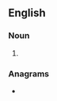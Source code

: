 {{also|Duffers|Düffers}}
==English==

===Noun===
{{head|en|noun form}}

# {{plural of|duffer|lang=en}}

===Anagrams===
* {{anagrams|en|a=deffrsu|suffer'd}}